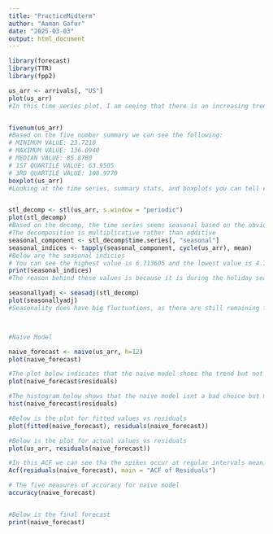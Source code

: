 ```yaml
---
title: "PracticeMidterm"
author: "Aaman Gafur"
date: "2025-03-03"
output: html_document
---
```




```r
library(forecast)
library(TTR)
library(fpp2)

us_arr <- arrivals[, "US"]
plot(us_arr)
#In this time series plot, I am seeing that there is an increasing trend due to the fact that the line is gradually increasing.


fivenum(us_arr)
#Based on the five number summary we can see the following:
# MINIMUM VALUE: 23.7210
# MAXIMUM VALUE: 136.0940
# MEDIAN VALUE: 85.8780
# 1ST QUARTILE VALUE: 63.9505
# 3RD QUARTILE VALUE: 108.9770
boxplot(us_arr)
#Looking at the time series, summary stats, and boxplots you can tell even more that the data is displaying a trend because the numbers are increasing 


stl_decomp <- stl(us_arr, s.window = "periodic")
plot(stl_decomp)
#Based on the decomp, the time series seems seasonal based on the obvious ups and downs in the seasonal section of the plot.
#The decomposition is multiplicative rather than additive
seasonal_component <- stl_decomp$time.series[, "seasonal"]
seasonal_indices <- tapply(seasonal_component, cycle(us_arr), mean)
#Below are the seasonal indicies
# You can see the highest value is 6.713605 and the lowest value is 4.732221 
print(seasonal_indices)
#The reason behind these values is because it is during the holiday season

seasonallyadj <- seasadj(stl_decomp)
plot(seasonallyadj)
#Seasonality does have big fluctuations, as there are still remaining fluctuations.



#Naive Model

naive_forecast <- naive(us_arr, h=12)
plot(naive_forecast)

#The plot below indicates that the naive model shoes the trend but not the seasonal patterns
plot(naive_forecast$residuals)

#The histogram below shows that the naive model isnt a bad choice but not the best because of the right skewdness
hist(naive_forecast$residuals)

#Below is the plot for fitted values vs residuals
plot(fitted(naive_forecast), residuals(naive_forecast))

#Below is the plot for actual values vs residuals
plot(us_arr, residuals(naive_forecast))

#In this ACF we can see tha the spikes occur at regular intervals meaning there is some seasonality that the naive model did not take into account
Acf(residuals(naive_forecast), main = "ACF of Residuals")

# The five measures of accuracy for naive model
accuracy(naive_forecast)


#Below is the final forecast
print(naive_forecast)

```